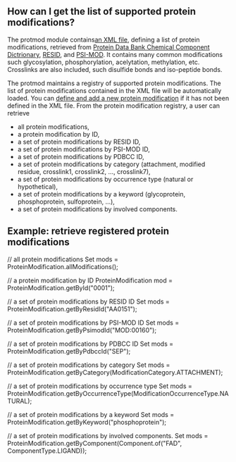 ==How can I get the list of supported protein modifications?==
The protmod module contains[http://code.open-bio.org/svnweb/index.cgi/biojava/browse/biojava-live/trunk/biojava3-protmod/src/main/resources/org/biojava3/protmod an XML file], defining a list of protein modifications, retrieved from [http://www.wwpdb.org/ccd.html Protein Data Bank Chemical Component Dictrionary], [http://www.ebi.ac.uk/RESID/ RESID], and [http://psidev.sourceforge.net/mod/ PSI-MOD]. It contains many common modifications such glycosylation, phosphorylation, acelytation, methylation, etc. Crosslinks are also included, such disulfide bonds and iso-peptide bonds. 

The protmod maintains a registry of supported protein modifications. The list of protein modifications contained in the XML file will be automatically loaded. You can [[BioJava:CookBook3:AddProtMod | define and add a new protein modification]] if it has not been defined in the XML file. From the protein modification registry, a user can retrieve
* all protein modifications,
* a protein modification by ID,
* a set of protein modifications by RESID ID,
* a set of protein modifications by PSI-MOD ID,
* a set of protein modifications by PDBCC ID,
* a set of protein modifications by category (attachment, modified residue, crosslink1, crosslink2, ..., crosslink7),
* a set of protein modifications by occurrence type (natural or hypothetical),
* a set of protein modifications by a keyword (glycoprotein, phosphoprotein, sulfoprotein, ...),
* a set of protein modifications by involved components.

==Example: retrieve registered protein modifications==
<java>
// all protein modifications
Set<ProteinModification> mods = ProteinModification.allModifications();

// a protein modification by ID
ProteinModification mod = ProteinModification.getById("0001");

// a set of protein modifications by RESID ID
Set<ProteinModification> mods = ProteinModification.getByResidId("AA0151");

// a set of protein modifications by PSI-MOD ID
Set<ProteinModification> mods = ProteinModification.getByPsimodId("MOD:00160");

// a set of protein modifications by PDBCC ID
Set<ProteinModification> mods = ProteinModification.getByPdbccId("SEP");

// a set of protein modifications by category
Set<ProteinModification> mods = ProteinModification.getByCategory(ModificationCategory.ATTACHMENT);

// a set of protein modifications by occurrence type
Set<ProteinModification> mods = ProteinModification.getByOccurrenceType(ModificationOccurrenceType.NATURAL);

// a set of protein modifications by a keyword
Set<ProteinModification> mods = ProteinModification.getByKeyword("phosphoprotein");

// a set of protein modifications by involved components.
Set<ProteinModification> mods = ProteinModification.getByComponent(Component.of("FAD", ComponentType.LIGAND));

</java>